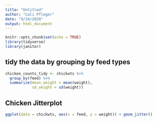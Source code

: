 ```yaml
---
title: "Untitled"
author: "Cali Pfleger"
date: "9/24/2020"
output: html_document
---
```


```r
knitr::opts_chunk$set(echo = TRUE)
library(tidyverse)
library(janitor)
```

## tidy the data by grouping by feed types

```r
chicken_counts_tidy <- chickwts %>% 
  group_by(feed) %>% 
  summarize(mean_weight = mean(weight),
            sd_weight = sd(weight))

```
## Chicken Jitterplot 

```r
ggplot(data = chickwts, aes(x = feed, y = weight)) + geom_jitter()
```


